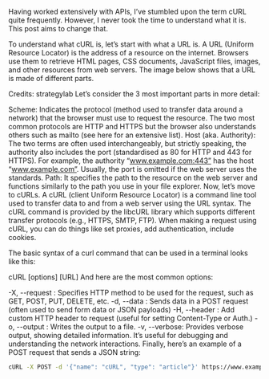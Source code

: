 Having worked extensively with APIs, I’ve stumbled upon the term cURL quite frequently. However, I never took the time to understand what it is. This post aims to change that.

To understand what cURL is, let’s start with what a URL is. A URL (Uniform Resource Locator) is the address of a resource on the internet. Browsers use them to retrieve HTML pages, CSS documents, JavaScript files, images, and other resources from web servers. The image below shows that a URL is made of different parts.


Credits: strategylab
Let’s consider the 3 most important parts in more detail:

Scheme: Indicates the protocol (method used to transfer data around a network) that the browser must use to request the resource. The two most common protocols are HTTP and HTTPS but the browser also understands others such as mailto (see here for an extensive list).
Host (aka. Authority): The two terms are often used interchangeably, but strictly speaking, the authority also includes the port (standardised as 80 for HTTP and 443 for HTTPS). For example, the authority “www.example.com:443” has the host “www.example.com”. Usually, the port is omitted if the web server uses the standards.
Path: It specifies the path to the resource on the web server and functions similarly to the path you use in your file explorer.
Now, let’s move to cURLs. A cURL (client Uniform Resource Locator) is a command line tool used to transfer data to and from a web server using the URL syntax. The cURL command is provided by the libcURL library which supports different transfer protocols (e.g., HTTPS, SMTP, FTP). When making a request using cURL, you can do things like set proxies, add authentication, include cookies.

The basic syntax of a curl command that can be used in a terminal looks like this:

cURL [options] [URL]
And here are the most common options:

-X, --request : Specifies HTTP method to be used for the request, such as GET, POST, PUT, DELETE, etc.
-d, --data : Sends data in a POST request (often used to send form data or JSON payloads)
-H, --header : Add custom HTTP header to request (useful for setting Content-Type or Auth.)
-o, --output : Writes the output to a file.
-v, --verbose: Provides verbose output, showing detailed information. It’s useful for debugging and understanding the network interactions.
Finally, here’s an example of a POST request that sends a JSON string:

```bash
cURL -X POST -d '{"name": "cURL", "type": "article"}' https://www.example.com/posts
```